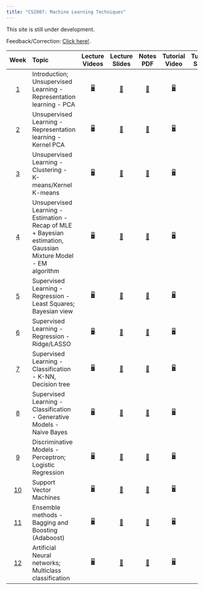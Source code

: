 ```yaml
---
title: "CS2007: Machine Learning Techniques"
---
```


:::{.callout-note}
This site is still under development.

Feedback/Correction: [Click here!](https://forms.gle/LehGfBWFX3yWFDBH6).
:::

::: column-screen-inset-right
| Week | Topic | Lecture Videos | Lecture Slides | Notes PDF | Tutorial Video | Tutorial Slides |
|:------:|:------|:------:|:------:|:------:|:------:|:------:|
| [1](./pages/Wk01.html) | Introduction; Unsupervised Learning - Representation learning - PCA | [🖥️](https://www.youtube.com/playlist?list=PLZ2ps__7DhBbA_e6_G3FI-BA1f7lCINUu "Link"){aria-label="Lab 0 slides" target="_blank"} | [🎫](https://drive.google.com/drive/folders/1cX40p8S055Lgb4gN17cZrbtECVw9luoW?usp=drive_link "Link"){aria-label="Lab 0 slides" target="_blank"} | [📝](./notes/Wk01.pdf "PDF"){aria-label="Lab 0 slides" target="_blank"} | [🖥️](https://www.youtube.com/watch?v=BkesMPmhh_E "Link"){aria-label="Lab 0 slides" target="_blank"} | [🎫](./ "Link"){aria-label="Lab 0 slides" target="_blank"} |
| [2](./pages/Wk02.html) | Unsupervised Learning - Representation learning - Kernel PCA | [🖥️](https://www.youtube.com/playlist?list=PLZ2ps__7DhBbA_e6_G3FI-BA1f7lCINUu "Link"){aria-label="Lab 0 slides" target="_blank"} | [🎫](https://drive.google.com/drive/folders/1XN8dAwY5ecAUz1k4B7jK1tMID4OipEtq?usp=drive_link "Link"){aria-label="Lab 0 slides" target="_blank"} | [📝](./notes/Wk02.pdf "PDF"){aria-label="Lab 0 slides" target="_blank"} | [🖥️](./ "Link"){aria-label="Lab 0 slides" target="_blank"} | [🎫](./ "Link"){aria-label="Lab 0 slides" target="_blank"} |
| [3](./pages/Wk03.html) | Unsupervised Learning - Clustering - K-means/Kernel K-means | [🖥️](https://www.youtube.com/playlist?list=PLZ2ps__7DhBbA_e6_G3FI-BA1f7lCINUu "Link"){aria-label="Lab 0 slides" target="_blank"} | [🎫](https://drive.google.com/drive/folders/1waovre6_zqhNkNU9tDGRKRr2fGCX93vp?usp=drive_link "Link"){aria-label="Lab 0 slides" target="_blank"} | [📝](./notes/Wk03.pdf "PDF"){aria-label="Lab 0 slides" target="_blank"} | [🖥️](https://www.youtube.com/watch?v=_4mnXtczNoc "Link"){aria-label="Lab 0 slides" target="_blank"} | [🎫](./ "Link"){aria-label="Lab 0 slides" target="_blank"} |
| [4](./pages/Wk04.html) | Unsupervised Learning - Estimation - Recap of MLE + Bayesian estimation, Gaussian Mixture Model - EM algorithm | [🖥️](https://www.youtube.com/playlist?list=PLZ2ps__7DhBbA_e6_G3FI-BA1f7lCINUu "Link"){aria-label="Lab 0 slides" target="_blank"} | [🎫](https://drive.google.com/drive/folders/1z_j_pFN4O7e3ikBx-pVInepQ5RSB8TLJ?usp=drive_link "Link"){aria-label="Lab 0 slides" target="_blank"} | [📝](./notes/Wk04.pdf "PDF"){aria-label="Lab 0 slides" target="_blank"} | [🖥️](./ "Link"){aria-label="Lab 0 slides" target="_blank"} | [🎫](./ "Link"){aria-label="Lab 0 slides" target="_blank"} |
| [5](./pages/Wk05.html) | Supervised Learning - Regression - Least Squares; Bayesian view | [🖥️](https://www.youtube.com/playlist?list=PLZ2ps__7DhBbA_e6_G3FI-BA1f7lCINUu "Link"){aria-label="Lab 0 slides" target="_blank"} | [🎫](https://drive.google.com/drive/folders/1lLEIjTr88usGj0kxdCP_bx7pNGIhwO9x?usp=drive_link "Link"){aria-label="Lab 0 slides" target="_blank"} | [📝](./notes/Wk05.pdf "PDF"){aria-label="Lab 0 slides" target="_blank"} | [🖥️](https://www.youtube.com/watch?v=mZbr0r6V6JI "Link"){aria-label="Lab 0 slides" target="_blank"} | [🎫](./ "Link"){aria-label="Lab 0 slides" target="_blank"} |
| [6](./pages/Wk06.html) | Supervised Learning - Regression - Ridge/LASSO | [🖥️](https://www.youtube.com/playlist?list=PLZ2ps__7DhBbA_e6_G3FI-BA1f7lCINUu "Link"){aria-label="Lab 0 slides" target="_blank"} | [🎫](https://drive.google.com/drive/folders/13Ska_N6SsXd6W2la5LkjDQ54SdvnAfcj?usp=drive_link "Link"){aria-label="Lab 0 slides" target="_blank"} | [📝](./notes/Wk06.pdf "PDF"){aria-label="Lab 0 slides" target="_blank"} | [🖥️](./ "Link"){aria-label="Lab 0 slides" target="_blank"} | [🎫](./ "Link"){aria-label="Lab 0 slides" target="_blank"} |
| [7](./pages/Wk07.html) | Supervised Learning - Classification - K-NN, Decision tree | [🖥️](https://www.youtube.com/playlist?list=PLZ2ps__7DhBbA_e6_G3FI-BA1f7lCINUu "Link"){aria-label="Lab 0 slides" target="_blank"} | [🎫](https://drive.google.com/drive/folders/1iLLM9VLvjvMZsHHm1LapURayLIAS74ux?usp=drive_link "Link"){aria-label="Lab 0 slides" target="_blank"} | [📝](./notes/Wk07.pdf "PDF"){aria-label="Lab 0 slides" target="_blank"} | [🖥️](./ "Link"){aria-label="Lab 0 slides" target="_blank"} | [🎫](./ "Link"){aria-label="Lab 0 slides" target="_blank"} |
| [8](./pages/Wk08.html) | Supervised Learning - Classification - Generative Models - Naive Bayes | [🖥️](https://www.youtube.com/playlist?list=PLZ2ps__7DhBbA_e6_G3FI-BA1f7lCINUu "Link"){aria-label="Lab 0 slides" target="_blank"} | [🎫](https://drive.google.com/drive/folders/1K7VfgPSTOa3NkbsF68EfTdeJ8sgbuupA?usp=drive_link "Link"){aria-label="Lab 0 slides" target="_blank"} | [📝](./notes/Wk08.pdf "PDF"){aria-label="Lab 0 slides" target="_blank"} | [🖥️](./ "Link"){aria-label="Lab 0 slides" target="_blank"} | [🎫](./ "Link"){aria-label="Lab 0 slides" target="_blank"} |
| [9](./pages/Wk09.html) | Discriminative Models - Perceptron; Logistic Regression | [🖥️](https://www.youtube.com/playlist?list=PLZ2ps__7DhBbA_e6_G3FI-BA1f7lCINUu "Link"){aria-label="Lab 0 slides" target="_blank"} | [🎫](https://drive.google.com/drive/folders/1zQdsNR3tEbCiOT1AFp1BVg0z1VfHuOGz?usp=drive_link "Link"){aria-label="Lab 0 slides" target="_blank"} | [📝](./notes/Wk09.pdf "PDF"){aria-label="Lab 0 slides" target="_blank"} | [🖥️](./ "Link"){aria-label="Lab 0 slides" target="_blank"} | [🎫](./ "Link"){aria-label="Lab 0 slides" target="_blank"} |
| [10](./pages/Wk10.html) | Support Vector Machines | [🖥️](https://www.youtube.com/playlist?list=PLZ2ps__7DhBbA_e6_G3FI-BA1f7lCINUu "Link"){aria-label="Lab 0 slides" target="_blank"} | [🎫](https://drive.google.com/drive/folders/1yyCgrBMzVKMOahPYaYyupoqSvBcd3y2S?usp=drive_link "Link"){aria-label="Lab 0 slides" target="_blank"} | [📝](./notes/Wk10.pdf "PDF"){aria-label="Lab 0 slides" target="_blank"} | [🖥️](./ "Link"){aria-label="Lab 0 slides" target="_blank"} | [🎫](./ "Link"){aria-label="Lab 0 slides" target="_blank"} |
| [11](./pages/Wk11.html) | Ensemble methods - Bagging and Boosting (Adaboost) | [🖥️](https://www.youtube.com/playlist?list=PLZ2ps__7DhBbA_e6_G3FI-BA1f7lCINUu "Link"){aria-label="Lab 0 slides" target="_blank"} | [🎫](https://drive.google.com/drive/folders/1edYXB-V0Hx4CFaXyg4LlVduaZUb9R6SB?usp=drive_link "Link"){aria-label="Lab 0 slides" target="_blank"} | [📝](./ "PDF"){aria-label="Lab 0 slides" target="_blank"} | [🖥️](./ "Link"){aria-label="Lab 0 slides" target="_blank"} | [🎫](./ "Link"){aria-label="Lab 0 slides" target="_blank"} |
| [12](./) | Artificial Neural networks; Multiclass classification | [🖥️](https://www.youtube.com/playlist?list=PLZ2ps__7DhBbA_e6_G3FI-BA1f7lCINUu "Link"){aria-label="Lab 0 slides" target="_blank"} | [🎫](https://drive.google.com/drive/folders/1wMRJXASoTwYMNSpaV3ySViWFl6nd3lea?usp=drive_link "Link"){aria-label="Lab 0 slides" target="_blank"} | [📝](./ "PDF"){aria-label="Lab 0 slides" target="_blank"} | [🖥️](./ "Link"){aria-label="Lab 0 slides" target="_blank"} | [🎫](./ "Link"){aria-label="Lab 0 slides" target="_blank"} |
:::
